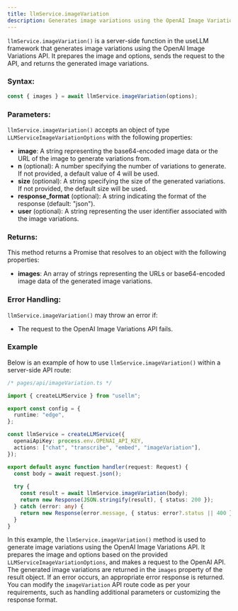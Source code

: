 ```yaml
---
title: llmService.imageVariation
description: Generates image variations using the OpenAI Image Variations API
---
```


`llmService.imageVariation()` is a server-side function in the useLLM framework that generates image variations using the OpenAI Image Variations API. It prepares the image and options, sends the request to the API, and returns the generated image variations.

### Syntax:

```typescript
const { images } = await llmService.imageVariation(options);
```

### Parameters:

`llmService.imageVariation()` accepts an object of type `LLMServiceImageVariationOptions` with the following properties:

- **image**: A string representing the base64-encoded image data or the URL of the image to generate variations from.
- **n** (optional): A number specifying the number of variations to generate. If not provided, a default value of 4 will be used.
- **size** (optional): A string specifying the size of the generated variations. If not provided, the default size will be used.
- **response_format** (optional): A string indicating the format of the response (default: "json").
- **user** (optional): A string representing the user identifier associated with the image variations.

### Returns:

This method returns a Promise that resolves to an object with the following properties:

- **images**: An array of strings representing the URLs or base64-encoded image data of the generated image variations.

### Error Handling:

`llmService.imageVariation()` may throw an error if:

- The request to the OpenAI Image Variations API fails.

### Example

Below is an example of how to use `llmService.imageVariation()` within a server-side API route:

```typescript
/* pages/api/imageVariation.ts */

import { createLLMService } from "usellm";

export const config = {
  runtime: "edge",
};

const llmService = createLLMService({
  openaiApiKey: process.env.OPENAI_API_KEY,
  actions: ["chat", "transcribe", "embed", "imageVariation"],
});

export default async function handler(request: Request) {
  const body = await request.json();
  
  try {
    const result = await llmService.imageVariation(body);
    return new Response(JSON.stringify(result), { status: 200 });
  } catch (error: any) {
    return new Response(error.message, { status: error?.status || 400 });
  }
}
```

In this example, the `llmService.imageVariation()` method is used to generate image variations using the OpenAI Image Variations API. It prepares the image and options based on the provided `LLMServiceImageVariationOptions`, and makes a request to the OpenAI API. The generated image variations are returned in the `images` property of the result object. If an error occurs, an appropriate error response is returned. You can modify the `imageVariation` API route code as per your requirements, such as handling additional parameters or customizing the response format.